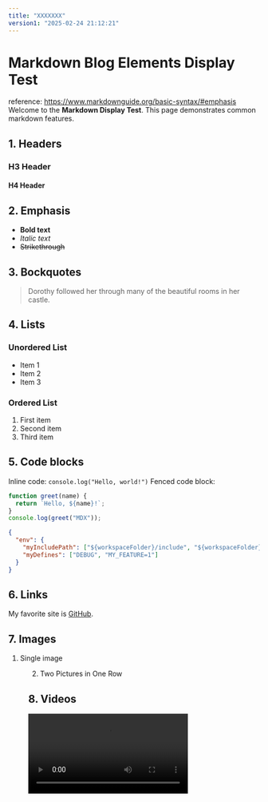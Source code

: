 ```yaml
---
title: "XXXXXXX"
version1: "2025-02-24 21:12:21"
---
```


# Markdown Blog Elements Display Test
reference: https://www.markdownguide.org/basic-syntax/#emphasis
Welcome to the **Markdown Display Test**. This page demonstrates common markdown features.

## 1. Headers
### H3 Header
#### H4 Header
## 2. Emphasis

- **Bold text**
- _Italic text_
- ~~Strikethrough~~

## 3. Bockquotes
> Dorothy followed her through many of the beautiful rooms in her castle.

## 4. Lists
### Unordered List

- Item 1
- Item 2
- Item 3

### Ordered List
1. First item
2. Second item
3. Third item

## 5. Code blocks
Inline code: `console.log("Hello, world!")`
Fenced code block:

```javascript
function greet(name) {
  return `Hello, ${name}!`;
}
console.log(greet("MDX"));
```

```json
{
  "env": {
    "myIncludePath": ["${workspaceFolder}/include", "${workspaceFolder}/src"],
    "myDefines": ["DEBUG", "MY_FEATURE=1"]
  }
}
```

## 6. Links

My favorite site is [GitHub](https://github.com/ArthurQiangLi).

## 7. Images
1. Single image

<Figure
  src="https://mdg.imgix.net/assets/images/san-juan-mountains.jpg?auto=format&fit=clip&q=40&w=1080"
  alt="Our Team"
  height="200px"
  caption="A single image with a set height, aspect ratio preserved"
/>

2. Two Pictures in One Row

<TwoFigures 
  src1="https://mdg.imgix.net/assets/images/san-juan-mountains.jpg?auto=format&fit=clip&q=40&w=1080" 
  alt1="Description of picture 1" 
  caption1="This is the first image."
  src2="https://mdg.imgix.net/assets/images/san-juan-mountains.jpg?auto=format&fit=clip&q=40&w=1080"
  alt2="Description of picture 2"
  caption2="This is the second image."
  height="200px"
  gap="20px"
/>

## 8. Videos

<Video src="https://www.youtube.com/watch?v=MySuz5y9s5E" width="320px" />

## 9. Tables

1. Table with line breaks and long lines.

| Project name     | National Cup Competition                                                                                                                                                                                                                                                                       |
| ---------------- | ----------------------------------------------------------------------------------------------------------------------------------------------------------------------------------------------------------------------------------------------------------------------------------------------------------------------- |
| My role          | Leader                                                                                                                                                                                                                                                                                              |
| Technology stack | Lorem ipsum dolor sit amet, consectetur adipiscing elit, sed do eiusmod tempor incididunt ut labore et dolore magna aliqua. Ut enim ad minim veniam, quis nostrud exercitation ullamco laboris nisi ut aliquip ex ea commodo consequat. Duis aute irure dolor in reprehenderit in|
|My work  | Lorem ipsum dolor sit amet, consectetur adipiscing elit, sed do eiusmod tempor incididunt ut labore et dolore magna aliqua. Ut enim ad minim veniam, quis nostrud exercitation ullamco laboris nisi ut aliquip ex ea commodo consequat. Duis aute irure dolor in reprehenderit in|


2. Table

| Syntax | Description                  |
| ------ | ---------------------------- |
| Header | Title                        |
| List   | Here's a list! not supported |
